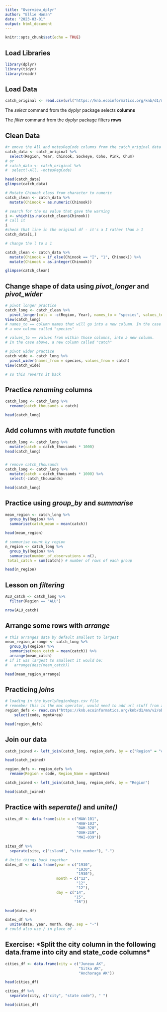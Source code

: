 ```yaml
---
title: "Overview_dplyr"
author: "Ellie Honan"
date: "2023-03-01"
output: html_document
---
```


```r
knitr::opts_chunk$set(echo = TRUE)
```

## Load Libraries

```r
library(dplyr)
library(tidyr)
library(readr)
```

## Load Data

```r
catch_original <- read.csv(url("https://knb.ecoinformatics.org/knb/d1/mn/v2/object/df35b.302.1", method = "libcurl"))
```

The *select* command from the dyplyr package selects **columns**

The *filter* command from the dyplyr package filters **rows**

## Clean Data

```r
#r emove the All and notesRegCode columns from the catch_original data frame
catch_data <- catch_original %>% 
  select(Region, Year, Chinook, Sockeye, Coho, Pink, Chum)
# or
# catch_data <- catch_original %>% 
#  select(-All, -notesRegCode)

head(catch_data)
glimpse(catch_data)
```

```r
# Mutate Chinook class from character to numeric
catch_clean <- catch_data %>% 
  mutate(Chinook = as.numeric(Chinook))

# search for the na value that gave the warning
i <- which(is.na(catch_clean$Chinook))
# call it
i
#check that line in the original df - it's a I rather than a 1
catch_data[i,]

# change the l to a 1

catch_clean <- catch_data %>% 
  mutate(Chinook = if_else(Chinook == "I", "1", Chinook)) %>% 
  mutate(Chinook = as.integer(Chinook))

glimpse(catch_clean)
```

## Change shape of data using *pivot_longer* and *pivot_wider*

```r
# pivot longer practice
catch_long <- catch_clean %>% 
  pivot_longer(cols = -c(Region, Year), names_to = "species", values_to ="catch")
View(catch_long)
# names_to == column names that will go into a new column. In the case above, 
# a new column called "species"

# values_to == values from within those columns, into a new column. 
# In the case above, a new column called "catch"

# pivot wider practice 
catch_wide <- catch_long %>% 
  pivot_wider(names_from = species, values_from = catch)
View(catch_wide)

# so this reverts it back 
```

## Practice *renaming* columns

```r
catch_long <- catch_long %>% 
  rename(catch_thousands = catch)

head(catch_long)
```

## Add columns with *mutate* function

```r
catch_long <- catch_long %>% 
  mutate(catch = catch_thousands * 1000)
head(catch_long)


# remove catch_thousands
catch_long <- catch_long %>% 
  mutate(catch = catch_thousands * 1000) %>% 
  select(-catch_thousands)

head(catch_long)
```

## Practice using *group_by* and *summarise*

```r
mean_region <- catch_long %>% 
  group_by(Region) %>% 
  summarise(catch_mean = mean(catch))

head(mean_region)

# summarise count by region 
n_region <- catch_long %>% 
  group_by(Region) %>%
  summarise(number_of_observations = n(), 
 total_catch = sum(catch)) # number of rows of each group

head(n_region)

```

## Lesson on *filtering*

```r
ALU_catch <- catch_long %>% 
  filter(Region == "ALU")

nrow(ALU_catch)

```

## Arrange some rows with *arrange*

```r
# this arranges data by default smallest to largest
mean_region_arrange <- catch_long %>% 
  group_by(Region) %>% 
  summarise(mean_catch = mean(catch)) %>% 
  arrange(mean_catch)
# if it was largest to smallest it would be: 
#   arrange(desc(mean_catch))

head(mean_region_arrange)

```

## Practicing *joins*

```r
# loading in the byerlyRegionDegs.csv file
# remember this is the mac operator, would need to add url stuff from above
region_defs <- read.csv("https://knb.ecoinformatics.org/knb/d1/mn/v2/object/df35b.303.1") %>% 
    select(code, mgmtArea)

head(region_defs)
```

## Join our data

```r
catch_joined <- left_join(catch_long, region_defs, by = c("Region" = "code"))

head(catch_joined)

```

```r
region_defs <- region_defs %>% 
  rename(Region = code, Region_Name = mgmtArea)

catch_joined <- left_join(catch_long, region_defs, by = "Region")

head(catch_joined)
```

## Practice with *seperate()* and *unite()*

```r
sites_df <- data.frame(site = c("HAW-101",
                                "HAW-103",
                                "OAH-320",
                                "OAH-219",
                                "MAI-039"))

sites_df %>%
  separate(site, c("island", "site_number"), "-")

```

```r
# Unite things back together
dates_df <- data.frame(year = c("1930",
                                "1930",
                                "1930"),
                       month = c("12",
                                "12",
                                "12"),
                       day = c("14",
                               "15",
                               "16"))

head(dates_df)

dates_df %>% 
  unite(date, year, month, day, sep = "-")
# could also use / in place of - 
```

## Exercise: \*Split the city column in the following data.frame into city and state_code columns\*

```r
cities_df <- data.frame(city = c("Juneau AK", 
                                 "Sitka AK", 
                                 "Anchorage AK"))

head(cities_df)

cities_df %>%
  separate(city, c("city", "state code"), " ")

head(cities_df)

```


